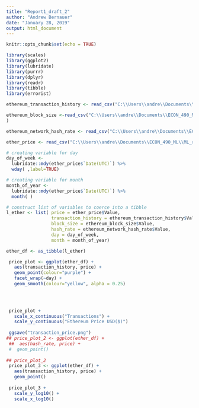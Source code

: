 ```yaml
---
title: "Report1_draft_2"
author: "Andrew Bernauer"
date: "January 28, 2019"
output: html_document
---
```


```r
knitr::opts_chunk$set(echo = TRUE)
```

```r

library(scales)
library(ggplot2)
library(lubridate)
library(purrr)
library(dplyr)
library(readr)
library(tibble)
library(errorist)

ethereum_transaction_history <- read_csv("C:\\Users\\andre\\Documents\\ECON_490_ML\\ML_report 1\\ethereum-historical-data\\EthereumTransactionHistory.csv")

ethereum_block_size <-read_csv("C:\\Users\\andre\\Documents\\ECON_490_ML\\ML_report 1\\ethereum-historical-data\\EthereumBlockSizeHistory.csv"
)

ethereum_network_hash_rate <- read_csv("C:\\Users\\andre\\Documents\\ECON_490_ML\\ML_report 1\\ethereum-historical-data\\EthereumNetworkHashRateGrowthRate.csv")

ether_price <- read_csv("C:\\Users\\andre\\Documents\\ECON_490_ML\\ML_report 1\\ethereum-historical-data\\EtherPriceHistory(USD).csv")

# creating variable for day  
day_of_week <- 
  lubridate::mdy(ether_price$`Date(UTC)`) %>%
  wday( ,label=TRUE)

# creating variable for month
month_of_year <-
  lubridate::mdy(ether_price$`Date(UTC)`) %>%
  month( )

# construct list of variables to coerce into a tibble
l_ether <- list( price = ether_price$Value,
                 transaction_history = ethereum_transaction_history$Value,
                 block_size = ethereum_block_size$Value,
                 hash_rate = ethereum_network_hash_rate$Value, 
                 day = day_of_week, 
                 month = month_of_year)

ether_df <- as_tibble(l_ether)

 price_plot <- ggplot(ether_df) +
   aes(transaction_history, price) +
   geom_point(colour="purple") + 
   facet_wrap(~day) +
   geom_smooth(colour="yellow", alpha = 0.25) 


   
 
 price_plot +
   scale_x_continuous("Transactions") +
   scale_y_continuous("Ethereum Price USD($)")
 
 ggsave("transaction_price.png")
## price_plot_2 <- ggplot(ether_df) +
 ##  aes(hash_rate, price) +
 #  geom_point() 
 
## price_plot_2
 price_plot_3 <- ggplot(ether_df) + 
   aes(transaction_history, price) +
   geom_point()
 
 price_plot_3 + 
   scale_y_log10() +
   scale_x_log10()
```

